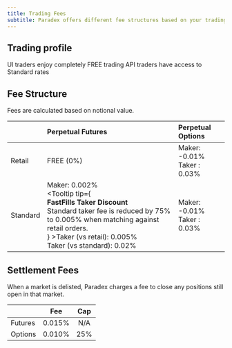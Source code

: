 ```yaml
---
title: Trading Fees
subtitle: Paradex offers different fee structures based on your trading profile and instrument type.
---
```


## Trading profile
<CardGroup>
  <Card title="Retail" icon="fa-light fa-user">
    UI traders enjoy completely <Badge intent="success" minimal>FREE</Badge> trading
  </Card>
  <Card title="Standard" icon="fa-light fa-standard-definition">
    API traders have access to <Badge intent="note" minimal>Standard</Badge> rates
  </Card>
</CardGroup>

## Fee Structure

Fees are calculated based on notional value.

| | Perpetual Futures  | Perpetual Options |
|---|:---|:---|
| <Tooltip tip="UI Default"><Badge intent="success" outlined minimal>Retail</Badge></Tooltip> |  <Tooltip tip="Powered by RPI"><Badge intent="success" minimal>FREE (0%)</Badge></Tooltip>  | Maker: -0.01% <br /> Taker : 0.03% |
| <Tooltip tip="API Default"><Badge intent="note" outlined minimal>Standard</Badge></Tooltip> | Maker: 0.002% <br /> <Tooltip tip={<div><Icon icon="fa-light fa-bolt" /> <strong>FastFills Taker Discount</strong> <Icon icon="fa-light fa-bolt" /><br />Standard taker fee is reduced by 75% to 0.005% when matching against retail orders.</div>} >Taker (vs retail): 0.005% <Icon icon="fa-regular fa-bolt" /></Tooltip> <br /> Taker (vs standard): 0.02%   | Maker: -0.01% <br /> Taker : 0.03% |

## Settlement Fees

When a market is delisted, Paradex charges a fee to close any positions still open in that market.

|         | Fee    | Cap |
|---------|:------:|:---:|
| Futures | 0.015% | N/A |
| Options | 0.010% | 25% |
